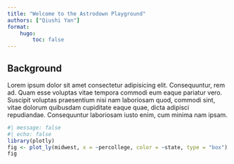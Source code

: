 ```yaml
---
title: "Welcome to the Astrodown Playground"
authors: ["Qiushi Yan"]
format:
    hugo:
        toc: false
---
```


## Background

Lorem ipsum dolor sit amet consectetur adipisicing elit. Consequuntur, rem ad. Quam esse voluptas vitae tempora commodi eum eaque pariatur vero. Suscipit voluptas praesentium nisi nam laboriosam quod, commodi sint, vitae dolorum quibusdam cupiditate eaque quae, dicta adipisci repudiandae. Consequuntur laboriosam iusto enim, cum minima nam ipsam.


```r
#| message: false
#| echo: false
library(plotly)
fig <- plot_ly(midwest, x = ~percollege, color = ~state, type = "box")
fig
```

